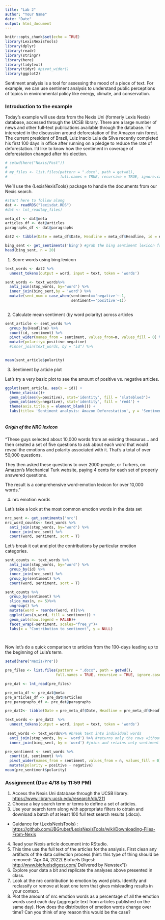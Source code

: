 ```yaml
---
title: "Lab 2"
author: "Your Name"
date: "Date"
output: html_document
---
```


```r
knitr::opts_chunk$set(echo = TRUE)
library(LexisNexisTools)
library(dplyr)
library(readr)
library(stringr)
library(here)
library(tidytext)
library(tidyr) #pivot_wider()
library(ggplot2)
```

Sentiment analysis is a tool for assessing the mood of a piece of text. For example, we can use sentiment analysis to understand public perceptions of topics in environmental policy like energy, climate, and conservation.

### Introduction to the example

Today's example will use data from the Nexis Uni (formerly Lexis Nexis) database, accessed through the UCSB library. There are a large number of news and other full-text publications available through the database. I'm interested in the discussion around deforestation of the Amazon rain forest. The current president of Brazil, Luiz Inacio Lula da Silva recently completed his first 100 days in office after running on a pledge to reduce the rate of deforestation. I'd like to know how the sentiment in coverage of deforestation changed after his election.

```r
# setwd(here("Nexis/Post"))
# 
# my_files <- list.files(pattern = ".docx", path = getwd(),
#                        full.names = TRUE, recursive = TRUE, ignore.case = TRUE)

```

We'll use the {LexisNexisTools} package to handle the documents from our Nexis search.

```r
#start here to follow along
dat <- readRDS("lexisdat.RDS")
#dat <- lnt_read(my_files)

meta_df <- dat@meta
articles_df <- dat@articles
paragraphs_df <- dat@paragraphs

dat2 <- tibble(Date = meta_df$Date, Headline = meta_df$Headline, id = dat@articles$ID, text = dat@articles$Article)
```

```r
bing_sent <- get_sentiments('bing') #grab the bing sentiment lexicon from tidytext
head(bing_sent, n = 20)
```

1.  Score words using bing lexicon

```r
text_words <- dat2 %>%
  unnest_tokens(output = word, input = text, token = 'words')

sent_words <- text_words%>%
  anti_join(stop_words, by='word') %>%
  inner_join(bing_sent,by = 'word') %>%
  mutate(sent_num = case_when(sentiment=='negative'~-1,
                              sentiment=='positive'~1))
            
```

2.  Calculate mean sentiment (by word polarity) across articles

```r
sent_article <- sent_words %>%
  group_by(Headline) %>%
  count(id, sentiment) %>%
  pivot_wider(names_from = sentiment, values_from=n, values_fill = 0) %>%
  mutate(polarity= positive-negative)
  #inner_join(text_words, by = "id") %>%
  

mean(sent_article$polarity)
```

3.  Sentiment by article plot

Let's try a very basic plot to see the amount of positive vs. negative articles.

```r
ggplot(sent_article, aes(x = id)) +
  theme_classic()+
  geom_col(aes(y=positive), stat='identity', fill = 'slateblue3')+
  geom_col(aes(y=negative), stat='identity', fill = 'red4') +
  theme(axis.title.y = element_blank()) +
  labs(title= 'Sentiment analysis: Amazon Deforestation', y = 'Sentiment score')
  
```

##### Origin of the NRC lexicon

"These guys selected about 10,000 words from an existing thesaurus... and then created a set of five questions to ask about each word that would reveal the emotions and polarity associated with it. That's a total of over 50,000 questions.

They then asked these questions to over 2000 people, or Turkers, on Amazon's Mechanical Turk website, paying 4 cents for each set of properly answered questions.

The result is a comprehensive word-emotion lexicon for over 10,000 words."

4.  nrc emotion words

Let's take a look at the most common emotion words in the data set

```r
nrc_sent <- get_sentiments('nrc')
nrc_word_counts<- text_words %>%
  anti_join(stop_words, by='word') %>%
  inner_join(nrc_sent) %>%
  count(word, sentiment, sort = T)


```

Let's break it out and plot the contributions by particular emotion categories.

```r
sent_counts <- text_words %>%
  anti_join(stop_words, by='word') %>%
  group_by(id) %>%
  inner_join(nrc_sent) %>%
  group_by(sentiment) %>%
  count(word, sentiment, sort = T)

sent_counts %>%
  group_by(sentiment) %>%
  slice_max(n, n= 5)%>%
  ungroup() %>%
  mutate(word = reorder(word, n))%>%
  ggplot(aes(n,word, fill = sentiment)) +
  geom_col(show.legend = FALSE)+
  facet_wrap(~sentiment, scales="free_y")+
  labs(x = "Contribution to sentiment", y = NULL)

  
```

Now let's do a quick comparison to articles from the 100-days leading up to the beginning of Lula's term.

```r
setwd(here("Nexis/Pre"))

pre_files <- list.files(pattern = ".docx", path = getwd(),
                       full.names = TRUE, recursive = TRUE, ignore.case = TRUE)

pre_dat <- lnt_read(pre_files)

pre_meta_df <- pre_dat@meta
pre_articles_df <- pre_dat@articles
pre_paragraphs_df <- pre_dat@paragraphs

pre_dat2<- tibble(Date = pre_meta_df$Date, Headline = pre_meta_df$Headline, id = pre_dat@articles$ID, text = pre_dat@articles$Article)
```

```r
text_words <- pre_dat2  %>%
  unnest_tokens(output = word, input = text, token = 'words')
 
 sent_words <- text_words%>% #break text into individual words
  anti_join(stop_words, by = 'word') %>% #returns only the rows without stop words
  inner_join(bing_sent, by = 'word') #joins and retains only sentiment words
```

```r
pre_sentiment <- sent_words %>%
  count(id, sentiment) %>%
  pivot_wider(names_from = sentiment, values_from = n, values_fill = 0) %>% 
  mutate(polarity = positive - negative)
mean(pre_sentiment$polarity)
```

### Assignment (Due 4/18 by 11:59 PM)

1.  Access the Nexis Uni database through the UCSB library: <https://www.library.ucsb.edu/research/db/211>
2.  Choose a key search term or terms to define a set of articles.
3.  Use your search term along with appropriate filters to obtain and download a batch of at least 100 full text search results (.docx).

-   Guidance for {LexisNexisTools} : <https://github.com/JBGruber/LexisNexisTools/wiki/Downloading-Files-From-Nexis>

4.  Read your Nexis article document into RStudio.
5.  This time use the full text of the articles for the analysis. First clean any artifacts of the data collection process (hint: this type of thing should be removed: "Apr 04, 2022( Biofuels Digest: <http://www.biofuelsdigest.com/> Delivered by Newstex"))
6.  Explore your data a bit and replicate the analyses above presented in class.
7.  Look at the nrc contribution to emotion by word plots. Identify and reclassify or remove at least one term that gives misleading results in your context.
8.  Plot the amount of nrc emotion words as a percentage of all the emotion words used each day (aggregate text from articles published on the same day). How does the distribution of emotion words change over time? Can you think of any reason this would be the case?
